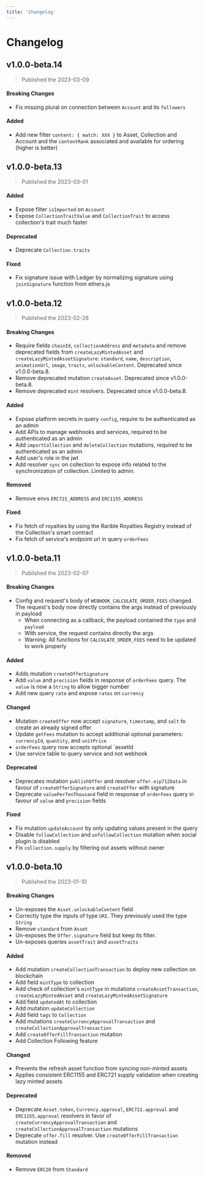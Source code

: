 ```yaml
---
title: 'Changelog'
---
```


# Changelog

## v1.0.0-beta.14

> Published the 2023-03-09

#### Breaking Changes

- Fix missing plural on connection between `Account` and its `followers`

#### Added

- Add new filter `content: { match: XXX }` to Asset, Collection and Account and the `contentRank` associated and available for ordering (higher is better)

## v1.0.0-beta.13

> Published the 2023-03-01

#### Added

- Expose filter `isImported` on `Account`
- Expose `CollectionTraitValue` and `CollectionTrait` to access collection's trait much faster

#### Deprecated

- Deprecate `Collection.traits`

#### Fixed

- Fix signature issue with Ledger by normalizing signature using `joinSignature` function from ethers.js

## v1.0.0-beta.12

> Published the 2023-02-28

#### Breaking Changes

- Require fields `chainId`, `collectionAddress` and `metadata` and remove deprecated fields from `createLazyMintedAsset` and `createLazyMintedAssetSignature`: `standard`, `name`, `description`, `animationUrl`, `image`, `traits`, `unlockableContent`. Deprecated since v1.0.0-beta.8.
- Remove deprecated mutation `createAsset`. Deprecated since v1.0.0-beta.8.
- Remove deprecated `mint` resolvers. Deprecated since v1.0.0-beta.8.

#### Added

- Expose platform secrets in query `config`, require to be authenticated as an admin
- Add APIs to manage webhooks and services, required to be authenticated as an admin
- Add `importCollection` and `deleteCollection` mutations, required to be authenticated as an admin
- Add user's role in the jwt
- Add resolver `sync` on collection to expose info related to the synchronization of collection. Limited to admin.

#### Removed

- Remove envs `ERC721_ADDRESS` and `ERC1155_ADDRESS`

#### Fixed

- Fix fetch of royalties by using the Rarible Royalties Registry instead of the Collection's smart contract
- Fix fetch of service's endpoint url in query `orderFees`

## v1.0.0-beta.11

> Published the 2023-02-07

#### Breaking Changes

- Config and request's body of `WEBHOOK_CALCULATE_ORDER_FEES` changed. The request's body now directly contains the args instead of previously in payload
  - When connecting as a callback, the payload contained the `type` and `payload`
  - With service, the request contains directly the args
  - Warning: All functions for `CALCULATE_ORDER_FEES` need to be updated to work properly

#### Added

- Adds mutation `createOfferSignature`
- Add `value` and `precision` fields in response of `orderFees` query. The `value` is now a `String` to allow bigger number
- Add new query `rate` and expose `rates` on `currency`

#### Changed

- Mutation `createOffer` now accept `signature`, `timestamp`, and `salt` to create an already signed offer
- Update `getFees` mutation to accept additional optional parameters: `currencyId`, `quantity`, and `unitPrice`
- `orderFees` query now accepts optional `assetId
- Use service table to query service and not webhook

#### Deprecated

- Deprecates mutation `publishOffer` and resolver `offer.eip712Data` in favour of `createOfferSignature` and `createOffer` with signature
- Deprecate `valuePerTenThousand` field in response of `orderFees` query in favour of `value` and `precision` fields

#### Fixed

- Fix mutation `updateAccount` by only updating values present in the query
- Disable `followCollection` and `unfollowCollection` mutation when social plugin is disabled
- Fix `collection.supply` by filtering out assets without owner

## v1.0.0-beta.10

> Published the 2023-01-10

#### Breaking Changes

- Un-exposes the `Asset.unlockableContent` field
- Correctly type the inputs of type `URI`. They previously used the type `String`
- Remove `standard` from `Asset`
- Un-exposes the `Offer.signature` field but keep its filter.
- Un-exposes queries `assetTrait` and `assetTraits`

#### Added

- Add mutation `createCollectionTransaction` to deploy new collection on blockchain
- Add field `mintType` to collection
- Add check of collection's `mintType` in mutations `createAssetTransaction`, `createLazyMintedAsset` and `createLazyMintedAssetSignature`
- Add field `updatedAt` to collection
- Add mutation `updateCollection`
- Add field `tags` to `Collection`
- Add mutations `createCurrencyApprovalTransaction` and `createCollectionApprovalTransaction`
- Add `createOfferFillTransaction` mutation
- Add Collection Following feature

#### Changed

- Prevents the refresh asset function from syncing non-minted assets
- Applies consistent ERC1155 and ERC721 supply validation when creating lazy minted assets

#### Deprecated

- Deprecate `Asset.token`, `Currency.approval`, `ERC721.approval` and `ERC1155.approval` resolvers in favor of `createCurrencyApprovalTransaction` and `createCollectionApprovalTransaction` mutations
- Deprecate `offer.fill` resolver. Use `createOfferFillTransaction` mutation instead

#### Removed

- Remove `ERC20` from `Standard`
